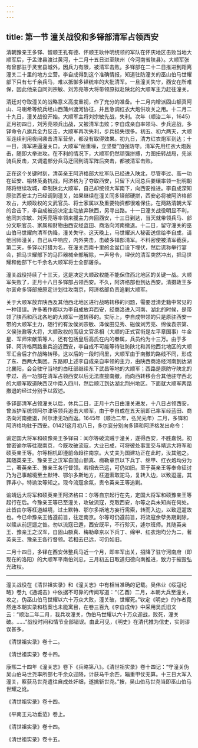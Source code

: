 ```yaml
---
---
---
```

title: 第一节 潼关战役和多铎部清军占领西安
---




清朝豫亲王多铎、智顺王孔有德、怀顺王耿仲明统领的军队在怀庆地区击败当地大顺军后，于孟津县渡过黄河，十二月十五日进至陕州（今河南省陕县）。大顺军张有曾部驻于灵宝县城外，因兵力有限，被清军击败。多铎部在二十二日推进到距离潼关二十里的地方立营。李自成得到这个准确情报，知道驻防潼关的巫山伯马世耀部下只有七千余兵马，难以抵御多铎统率的大批清军。一旦潼关失守，西安在所难保，因此他亲自同刘宗敏、刘芳亮等大将带领原拟赴陕北的大顺军主力赶往潼关。

清廷对夺取潼关的战略意义高度重视，作了充分的准备。十二月内增派固山额真阿山、马喇希等统兵经山西蒲州渡河协征，并且急调红衣大炮供攻关之用。十二月二十九日，潼关战役开始。大顺军主将刘宗敏先战，失利。次年（顺治二年，1645）正月初四日，刘芳亮领兵出战，又被清军击败；李自成亲自率领马、步兵迎战，多铎命令八旗兵全力反击，大顺军再次失利，步兵损失很多。初五、初六两天，大顺军连续利用夜间袭击清军营垒，都没有取得效果。初九日，清方红衣炮军到达；十一日，清军进逼潼关口。大顺军“凿重壕，立坚壁”加强防守。清军先用红衣大炮轰击，随即大举进攻。在不利的情况下，大顺军仍然顽强拼搏，力图扭转战局，先派骑兵反击，又调遣部分兵马迂回到清军阵后突击，都被清军击败。

正在这个关键时刻，清英亲王阿济格部大批军队已经进入陕北，尽管李过、高一功在延安、榆林英勇抗战，阿济格为了夺取西安，只留下大同总兵姜瓖率领一批明朝降将继续攻城，牵制陕北大顺军，自己却统领大军南下，向西安推进。李自成深知原驻西安主力已经调到潼关，如果继续在潼关同多铎部硬拼，西安必将被阿济格部攻占，大顺政权的文武官员、将士家属以及重要物资都很难保住。在两路清朝大军的合击下，李自成被迫决定主动放弃陕西，另寻出路。十一日潼关战役明显不利，他同刘宗敏、刘芳亮等率领来援主力奔回西安，十三日到达，当天就带领兵马、部分文职官员、家属和财物由西安经蓝田、商洛向河南撤退。十二日，留守潼关的巫山伯马世耀向清军伪降，潼关失守。这天晚上，马世耀派人秘密送信给李自成，请他回师潼关，自己从中响应，内外夹击，击破多铎部清军。不料密使被清军截获，第二天，多铎以打猎为名，在潼关西南十里的金盆口设下埋伏，然后谎称举行宴会，把马世耀部下的马匹器械全部解除，一声号令，埋伏的清军突然冲出，把马世耀和他部下七千余名大顺军将士全部屠杀。

潼关战役持续了十三天，这是决定大顺政权能不能保住西北地区的关键一战。大顺军失败了，正月十八日多铎部占领西安。不久，阿济格部也到达西安。清摄政王多尔衮命多铎部按原定计划往攻南京，阿济格部负责追剿大顺军。

关于大顺军放弃陕西及其他西北地区进行战略转移的问题，需要澄清史籍中常见的一种错误。许多著作都以为李自成放弃西安，经商洛进入河南、湖北的时候，是带领了陕西和西北各地的大顺军一道转移的。实际上，李自成带领的只是原驻西安一带的大顺军主力，随行的有汝侯刘宗敏、泽侯田见秀、磁侯刘芳亮、绵侯袁宗第、义侯张鼐等大将，大顺政权的高级文官丞相（大顺的正式官衔是左平章国事）牛金星、军师宋献策等人，还有包括皇后高氏在内的眷属，兵员约为十三万。由于多铎、阿济格两路重兵迫近西安，李自成不可能等待驻防陕北和其他西北地区的大顺军汇合后才作战略转移。这以后的一段时间里，大顺军由于南撤的路线不同，形成了东、西两大集团。东路即上述李自成亲自率领的主力，由陕西商洛经河南到达湖北襄阳，会合驻守当地的白旺部继续东下武昌等地的大顺军；西路是原防守陕北的李过、高一功部在清军占领西安以后无法直接南撤，而向西转移会合其他驻守西北的大顺军取道陕西汉中南入四川，然后顺江到达湖北荆州地区。下面就大顺军两路撤退的经过分别予以叙述。

多铎部清军占领潼关以后，休兵二日，正月十六日由潼关进发，十八日占领西安，曾派护军统领阿尔津等领兵追击大顺军，由于李自成在五天前即已率军经蓝田、商洛向河南撤退，阿尔津无功而返。1645年（顺治二年，弘光元年）二月，多铎和阿济格均驻于西安。01421这月初八日，多尔衮分别向多铎和阿济格发出命令：

谕定国大将军和硕豫亲王多铎曰：闻尔等破流贼于潼关，遂得西安，不胜嘉悦。初曾密谕尔等往取南京，今既攻破流寇，大业已成，可将彼处事宜交与靖远大将军和硕英亲王等。尔等相机即遵前命趋往南京。大丈夫为国建功正在此时，汝其勉之。其随英亲王、豫亲王之汉军自固山额真、梅勒章京以下兵丁、绵甲、红衣炮均分为二，著英亲王、豫亲王各行督领。若相去已远，可仍如旧。至于英亲王等奉命征讨乃为己事越境至土默特、鄂尔多斯地方，枉道索取驼马，复转入边，以致逗遛，其罪非小，特谕汝等知之。现今流寇余氛，责令英亲王等追剿。

谕靖远大将军和硕英亲王阿济格曰：尔等自京起行在先，定国大将军和硕豫亲王等起行在后。今豫亲王等已至潼关，攻破流寇，克取西安，尔等之兵未知尚在何处。此皆由尔等枉道越境，过土默特、鄂尔多斯地方妄行需索，转而入边，以致逗遛故也。今已命豫亲王恪遵前旨，往定南京。尔等可仍遵前旨，将流寇余孽务期剿除，以赎从前逗遛之咎。勿以流寇已遁，西安既平，不行殄灭，遽尔班师。其随英亲王、豫亲王之汉军，自固山额真、梅勒章京以下兵丁、绵甲、红衣炮均分为二，著英亲王、豫亲王各行督领。若相去已远，可仍如旧。



二月十四日，多铎在西安休整兵马近一个月，即率军出关，招降了驻守河南府（即现在的洛阳）的大顺军平南伯刘忠，三月初五日取道归德向南推进，致力于摧毁弘光政权。



* * *



潼关战役在《清世祖实录》和《潼关志》中有相当准确的记载。吴伟业《绥寇纪略》卷九《通城击》中依据不可靠的传闻写道：“（乙酉）二月，本朝大兵至潼关，攻之，伪巫山伯马世耀以六十万众大败，潼关破，世耀死。”钦定《明史》的作者竟然连本朝实录和档案也未能寓目，在卷三百九《李自成传》中采用吴氏旧文云：“顺治二年二月，我兵攻潼关，伪伯马世耀以六十万众迎战，败死，潼关破。……”战役时间和情节全部错误。由此可见，《明史》在清代推为信史，实则谬误甚多。 ​​​​​​​​​



《清世祖实录》卷十二。 ​​​​​​​​​



《清世祖实录》卷十四。 ​​​​​​​​​



康熙二十四年《潼关志》卷下《兵略第八》。《清世祖实录》卷十四记：“守潼关伪吴山伯马世尧率所部七千余众迎降，计获马千余匹，辎重甲仗无算。十三日大军入潼关，察获马世尧遣往自成处奸细，遂擒斩世尧。”按，吴山伯马世尧当即巫山伯马世耀之讹。 ​​​​​​​​​



《清世祖实录》卷十四。 ​​​​​​​​​



《平南王元功垂范》卷上。 ​​​​​​​​​



《清世祖实录》卷十四。 ​​​​​​​​​



《清世祖实录》卷十五。 ​​​​​​​​​